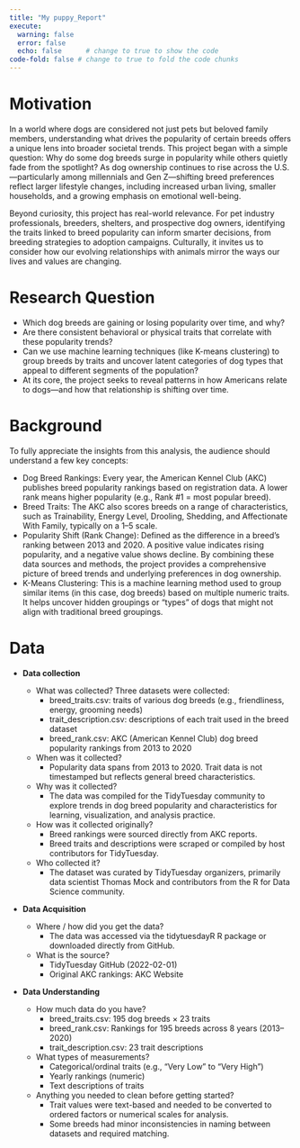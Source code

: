 ```yaml
---
title: "My puppy_Report"
execute: 
  warning: false
  error: false
  echo: false      # change to true to show the code
code-fold: false # change to true to fold the code chunks
---
```


# Motivation

In a world where dogs are considered not just pets but beloved family members, understanding what drives the popularity of certain breeds offers a unique lens into broader societal trends.
This project began with a simple question: Why do some dog breeds surge in popularity while others quietly fade from the spotlight?
As dog ownership continues to rise across the U.S.—particularly among millennials and Gen Z—shifting breed preferences reflect larger lifestyle changes, including increased urban living, smaller households, and a growing emphasis on emotional well-being.

Beyond curiosity, this project has real-world relevance.
For pet industry professionals, breeders, shelters, and prospective dog owners, identifying the traits linked to breed popularity can inform smarter decisions, from breeding strategies to adoption campaigns.
Culturally, it invites us to consider how our evolving relationships with animals mirror the ways our lives and values are changing.

# Research Question

-   Which dog breeds are gaining or losing popularity over time, and why?
-   Are there consistent behavioral or physical traits that correlate with these popularity trends?
-   Can we use machine learning techniques (like K-means clustering) to group breeds by traits and uncover latent categories of dog types that appeal to different segments of the population?
-   At its core, the project seeks to reveal patterns in how Americans relate to dogs—and how that relationship is shifting over time.

# Background

To fully appreciate the insights from this analysis, the audience should understand a few key concepts:

-   Dog Breed Rankings: Every year, the American Kennel Club (AKC) publishes breed popularity rankings based on registration data. A lower rank means higher popularity (e.g., Rank #1 = most popular breed).
-   Breed Traits: The AKC also scores breeds on a range of characteristics, such as Trainability, Energy Level, Drooling, Shedding, and Affectionate With Family, typically on a 1–5 scale.
-   Popularity Shift (Rank Change): Defined as the difference in a breed’s ranking between 2013 and 2020. A positive value indicates rising popularity, and a negative value shows decline. By combining these data sources and methods, the project provides a comprehensive picture of breed trends and underlying preferences in dog ownership.
-   K-Means Clustering: This is a machine learning method used to group similar items (in this case, dog breeds) based on multiple numeric traits. It helps uncover hidden groupings or "types" of dogs that might not align with traditional breed groupings.

# Data

-   **Data collection**

    -   What was collected? Three datasets were collected:
        -   breed_traits.csv: traits of various dog breeds (e.g., friendliness, energy, grooming needs)
        -   trait_description.csv: descriptions of each trait used in the breed dataset
        -   breed_rank.csv: AKC (American Kennel Club) dog breed popularity rankings from 2013 to 2020
    -   When was it collected?
        -   Popularity data spans from 2013 to 2020. Trait data is not timestamped but reflects general breed characteristics.
    -   Why was it collected?
        -   The data was compiled for the TidyTuesday community to explore trends in dog breed popularity and characteristics for learning, visualization, and analysis practice.
    -   How was it collected originally?
        -   Breed rankings were sourced directly from AKC reports.
        -   Breed traits and descriptions were scraped or compiled by host contributors for TidyTuesday.
    -   Who collected it?
        -   The dataset was curated by TidyTuesday organizers, primarily data scientist Thomas Mock and contributors from the R for Data Science community.

-   **Data Acquisition**

    -   Where / how did you get the data?
        -   The data was accessed via the tidytuesdayR R package or downloaded directly from GitHub.
    -   What is the source?
        -   TidyTuesday GitHub (2022-02-01)
        -   Original AKC rankings: AKC Website

-   **Data Understanding**

    -   How much data do you have?
        -   breed_traits.csv: 195 dog breeds × 23 traits
        -   breed_rank.csv: Rankings for 195 breeds across 8 years (2013–2020)
        -   trait_description.csv: 23 trait descriptions
    -   What types of measurements?
        -   Categorical/ordinal traits (e.g., “Very Low” to “Very High”)
        -   Yearly rankings (numeric)
        -   Text descriptions of traits
    -   Anything you needed to clean before getting started?
        -   Trait values were text-based and needed to be converted to ordered factors or numerical scales for analysis.
        -   Some breeds had minor inconsistencies in naming between datasets and required matching.
